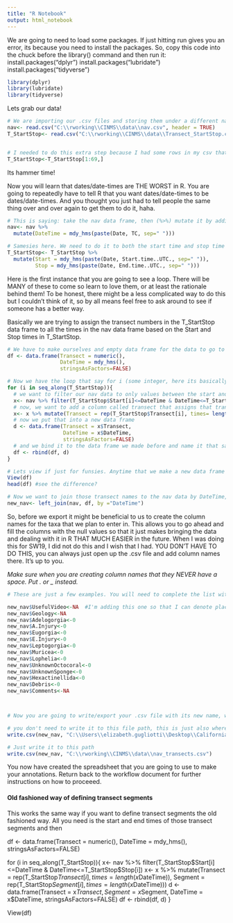 ```yaml
---
title: "R Notebook"
output: html_notebook
---
```


We are going to need to load some packages. If just hitting run gives you an error, its because you need to install the packages. So, copy this code into the chuck before the library() command and then run it:
install.packages("dplyr")
install.packages("lubridate")
install.packages("tidyverse")

```r
library(dplyr)
library(lubridate)
library(tidyverse)
```

Lets grab our data!
```r
# We are importing our .csv files and storing them under a different name, called nav for navigation, and T_StartStop for the transect start and stop file. I find the shorter the name in R, the less angry at myself I am for having to type out a long data frame name EVERY TIME. 
nav<- read.csv("C:\\rworking\\CINMS\\data\\nav.csv", header = TRUE)
T_StartStop<- read.csv("C:\\rworking\\CINMS\\data\\Transect_StartStop.csv", header = TRUE)


# I needed to do this extra step because I had some rows in my csv that didn't have anything in them but R thought there was. This code is basically saying, just grab rows 1:69, everything else doesn't matter.
T_StartStop<-T_StartStop[1:69,]
```

Its hammer time!

Now you will learn that dates/date-times are THE WORST in R. You are going to repeatedly have to tell R that you want dates/date-times to be dates/date-times. And you thought you just had to tell people the same thing over and over again to get them to do it, haha.
```r
# This is saying: take the nav data frame, then (%>%) mutate it by adding a new column called DateTime from the pasted together Date and TC columns separated by a space, which we want to be a date time class which is currently in the format mdy(month,day,year)_(space)hms(hours,minutes,seconds). 
nav<- nav %>%
  mutate(DateTime = mdy_hms(paste(Date, TC, sep=" ")))

# Samesies here. We need to do it to both the start time and stop time columns. This is one of the FEW instances where making this data into a long format wouldn't be helpful so we are just going to keep the data frame in its current format.
T_StartStop<- T_StartStop %>%
  mutate(Start = mdy_hms(paste(Date, Start.time..UTC., sep=" ")),
         Stop = mdy_hms(paste(Date, End.time..UTC., sep=" ")))
```

Here is the first instance that you are going to see a loop. There will be MANY of these to come so learn to love them, or at least the rationale behind them! To be honest, there might be a less complicated way to do this but I couldn't think of it, so by all means feel free to ask around to see if someone has a better way. 

Basically we are trying to assign the transect numbers in the T_StartStop data frame to all the times in the nav data frame based on the Start and Stop times in T_StartStop.
```r
# We have to make ourselves and empty data frame for the data to go to once it goes through the loop
df <- data.frame(Transect = numeric(),
                 DateTime = mdy_hms(),
                 stringsAsFactors=FALSE)

# Now we have the loop that say for i (some integer, here its basically a row number because we are going by row) in a sequence of intergers made of rows from T_StartStop
for (i in seq_along(T_StartStop)){
  # we want to filter our nav data to only values between the start and stop time of i
  x<- nav %>% filter(T_StartStop$Start[i]<=DateTime & DateTime<=T_StartStop$Stop[i])
  # now, we want to add a column called transect that assigns that transect number to all of those times
  x<- x %>% mutate(Transect = rep(T_StartStop$Transect[i], times= length(x$DateTime)))
  # now we put that into a new data frame
  d <- data.frame(Transect = x$Transect,
                  DateTime = x$DateTime,
                  stringsAsFactors=FALSE)
  # and we bind it to the data frame we made before and name it that same thing, this is what allows the loop to run through all of the transects and add that onto the data frame each time.
  df <- rbind(df, d)
}

# Lets view if just for funsies. Anytime that we make a new data frame or vector and you want to see it, in the console write View(whateverDataframe), if you just want the column names and maybe a couple values, you can write head(whateverDataframe)
View(df)
head(df) #see the difference?

# Now we want to join those transect names to the nav data by DateTime, this will also automatically fill in NA values for when there was no match which is exactly what we want, yay for us!
new_nav<- left_join(nav, df, by ="DateTime")
```


So, before we export it might be beneficial to us to create the column names for the taxa that we plan to enter in. This allows you to go ahead and fill the columns with the null values so that it just makes bringing the data and dealing with it in R THAT MUCH EASIER in the future. When I was doing this for SW19, I did not do this and I wish that I had. YOU DON'T HAVE TO DO THIS, you can always just open up the .csv file and add column names there. It's up to you.

*Make sure when you are creating column names that they NEVER have a space. Put . or _ instead.*
```r
# These are just a few examples. You will need to complete the list with any other expected species. Again, you don't HAVE to do it but I highly recommend it. I also think that it is easier to put more columns of taxa than you think that you will need and fill it with 0s even if you end up changing the name of the column or removing it all together later. There are a couple of columns that I am filling with NA rather than 0 and this is because they are character vectors rather than numeric vectors.

new_nav$UsefulVideo<-NA  #I'm adding this one so that I can denote places where additional "transect segments" could be found (i.e. on bottom an moving at a relatively good speed in a kinda straight line). I have the dive nav up on GIS so that I can see when this is happening as I annotate.
new_nav$Geology<-NA
new_nav$Adelogorgia<-0
new_nav$A.Injury<-0
new_nav$Eugorgia<-0
new_nav$E.Injury<-0
new_nav$Leptogorgia<-0
new_nav$Muricea<-0
new_nav$Lophelia<-0
new_nav$UnknownOctocoral<-0
new_nav$UnknownSponge<-0
new_nav$Hexactinellida<-0
new_nav$Debris<-0
new_nav$Comments<-NA



# Now you are going to write/export your .csv file with its new name, whatever your whimsy dictates to the file path that you are storing all your stuff in. I like to keep the data separate from other things, especially as new versions of the data arise as we manipulate it in every way.

# you don't need to write it to this file path, this is just also where I am keeping files because thats where my GIS is connected to and im too lazy to connect it to another file folder.
write.csv(new_nav, "C:\\Users\\elizabeth.gugliotti\\Desktop\\California\\CINMS 2019\\nav_transects.csv")

# Just write it to this path
write.csv(new_nav, "C:\\rworking\\CINMS\\data\\nav_transects.csv")
```

You now have created the spreadsheet that you are going to use to make your annotations. Return back to the workflow document for further instructions on how to proceeed.


#### Old fashioned way of defining transect segments
This works the same way if you want to define transect segments the old fashioned way. All you need is the start and end times of those transect segments and then

df <- data.frame(Transect = numeric(),
                 DateTime = mdy_hms(),
                 stringsAsFactors=FALSE)

for (i in seq_along(T_StartStop)){
  x<- nav %>% filter(T_StartStop$Start[i]<=DateTime & DateTime<=T_StartStop$Stop[i])
  x<- x %>% mutate(Transect = rep(T_StartStop$Transect[i], times = length(x$DateTime)),
                   Segment = rep(T_StartStop$Segment[i], times = length(x$DateTime)))
  d <- data.frame(Transect = x$Transect,
                  Segment = x$Segment,
                  DateTime = x$DateTime,
                  stringsAsFactors=FALSE)
  df <- rbind(df, d)
}

View(df)
